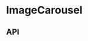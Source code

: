 
<Meta title="Components/ImageCarousel" component={ImageCarousel} />

# ImageCarousel

<Preview>
  <Story name="Base component">
    <ImageCarousel
      slides={[
        {
          caption: knobs.text(
            'caption',
            'Lorem ipsum dolor sit amet, consectetur adipiscing elit. Vestibulum facilisis ligula elementum.',
            'First slide copy',
          ),
          image: {
            altText: 'Lorem ipsum dolor sit amet',
            small: './assets/images/ImageCarousel/image-one-small.jpg',
            medium: './assets/images/ImageCarousel/image-one-medium.jpg',
            large: './assets/images/ImageCarousel/image-one-large.jpg',
          },
        },
        ...ImageCarouselFixture.slides,
      ]}
    />
  </Story>
</Preview>

## API

<Props of={ImageCarousel} />

